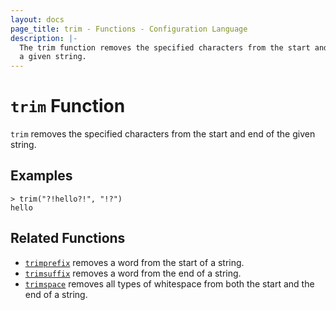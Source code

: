 ```yaml
---
layout: docs
page_title: trim - Functions - Configuration Language
description: |-
  The trim function removes the specified characters from the start and end of
  a given string.
---
```


# `trim` Function

`trim` removes the specified characters from the start and end of the given
string.

## Examples

```shell-session
> trim("?!hello?!", "!?")
hello
```

## Related Functions

- [`trimprefix`](/nomad/docs/job-specification/hcl2/functions/string/trimprefix) removes a word from the start of a string.
- [`trimsuffix`](/nomad/docs/job-specification/hcl2/functions/string/trimsuffix) removes a word from the end of a string.
- [`trimspace`](/nomad/docs/job-specification/hcl2/functions/string/trimspace) removes all types of whitespace from
  both the start and the end of a string.
